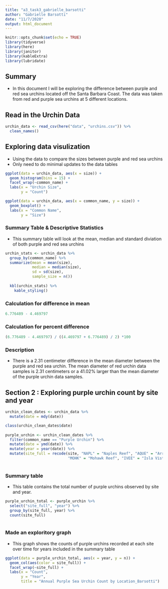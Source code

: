 ```yaml
---
title: "a3_task3_gabrielle_barsotti"
author: "Gabrielle Barsotti"
date: "11/7/2020"
output: html_document
---
```


```r
knitr::opts_chunk$set(echo = TRUE)
library(tidyverse)
library(here)
library(janitor)
library(kableExtra)
library(lubridate)
```

## Summary

- In this document I will be exploring the difference between purple and red sea urchins located off the Santa Barbara Coast. The data was taken from red and purple sea urchins at 5 different locations. 

## Read in the Urchin Data

```r
urchin_data <- read_csv(here("data", "urchins.csv")) %>% 
  clean_names()
```

## Exploring data visulization

  - Using the data to compare the sizes between purple and red sea urchins
  - Only need to do minimal updates to the data tables
  
```r
ggplot(data = urchin_data, aes(x = size)) +
  geom_histogram(bins = 15) +
  facet_wrap(~common_name) +
  labs(x = "Urchin Size",
       y = "Count")

```
  
```r
ggplot(data = urchin_data, aes(x = common_name, y = size)) +
  geom_boxplot() +
  labs(x = "Common Name",
       y = "Size")

```
 
### Summary Table & Descriptive Statistics

- This summary table will look at the mean, median and standard diviation of both purple and red sea urchins

```r
urchin_stats <- urchin_data %>% 
  group_by(common_name) %>%
  summarize(mean = mean(size),
            median = median(size),
            sd = sd(size),
            sample_size = n())
            
  kbl(urchin_stats) %>% 
    kable_styling()
```

### Calculation for difference in mean
```r
6.776489 - 4.469797
```

### Calculation for percent difference
```r
(6.776489 - 4.469797) / ((4.469797 + 6.776489) / 2) *100
```

### Description

- There is a 2.31 centimeter difference in the mean diameter between the purple and red sea urchin. The mean diameter of red urchin data samples is 2.31 centimeters or a 41.02% larger than the mean diameter of the purple urchin data samples.

## Section 2 : Exploring purple urchin count by site and year

```r
urchin_clean_dates <- urchin_data %>% 
  mutate(date = mdy(date))

class(urchin_clean_dates$date)
  
purple_urchin <- urchin_clean_dates %>%
  filter(common_name == "Purple Urchin") %>%
  mutate(date = ymd(date)) %>% 
  mutate(year = year(date)) %>%
  mutate(site_full = recode(site, "NAPL" = "Naples Reef", "AQUE" = "Arroyo Quemado Reef", "CARP" = "Carpinteria Reef",
                            "MOHK" = "Mohawk Reef", "IVEE" = "Isla Vista Reef"))
  
```
 
### Summary table 
 
- This table contains the total number of purple urchins observed by site and year.

```r
purple_urchin_total <- purple_urchin %>%
  select("site_full", "year") %>% 
  group_by(site_full, year) %>% 
  count(site_full)
  
```

### Made an exploritory graph 

- This graph shows the counts of purple urchins recorded at each site over time for years included in the summary table 

```r
ggplot(data = purple_urchin_total, aes(x = year, y = n)) +
  geom_col(aes(color = site_full)) +
  facet_wrap(~site_full) +
  labs(x = "Count",
       y = "Year",
       title = "Annual Purple Sea Urchin Count by Location_Barsotti")
```




